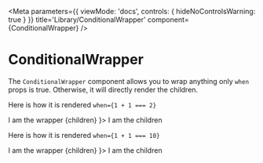 
<Meta parameters={{ viewMode: 'docs', controls: { hideNoControlsWarning: true } }} title='Library/ConditionalWrapper' component={ConditionalWrapper} />

# ConditionalWrapper

The `ConditionalWrapper` component allows you to wrap anything only `when` props is true. Otherwise, it will directly render the children.

Here is how it is rendered `when={1 + 1 === 2}`

<Story name="when the condition is true">
  <ConditionalWrapper when={1 + 1 === 2} wrapper={children =>
    <VStack spacing={2} p={4} bg="gray.100" id='wrapper'>
      <Text>I am the wrapper</Text>
      {children}
    </VStack>
  }>
    <Text p={2} bg="gray.50" id='children'>I am the children</Text>
  </ConditionalWrapper>
</Story>

Here is how it is rendered `when={1 + 1 === 10}`

<Story name="when the condition is false">
  <ConditionalWrapper when={1 + 1 === 10} wrapper={children =>
    <VStack spacing={2} p={4} bg="gray.100" id='wrapper'>
      <Text>I am the wrapper</Text>
      {children}
    </VStack>
  }>
    <Text p={2} bg="gray.50" id='children'>I am the children</Text>
  </ConditionalWrapper>
</Story>
